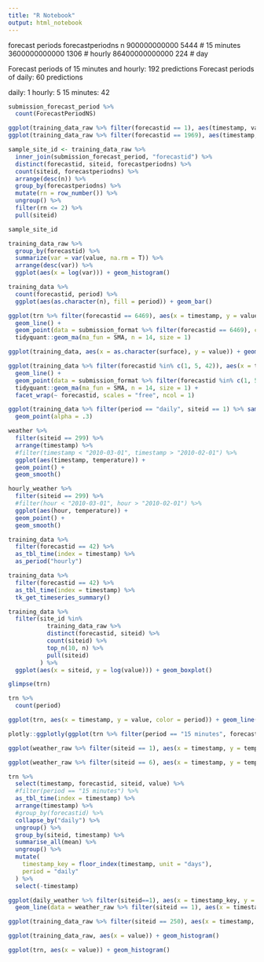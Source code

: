 ```yaml
---
title: "R Notebook"
output: html_notebook
---
```


forecast periods
forecastperiodns     n
             <dbl> <int>
      900000000000  5444 # 15 minutes
     3600000000000  1306 # hourly
    86400000000000   224 # day
    
Forecast periods of 15 minutes and hourly: 192 predictions
Forecast periods of daily: 60 predictions

daily: 1
hourly: 5
15 minutes: 42


```r
submission_forecast_period %>%
  count(ForecastPeriodNS)
```

```r
ggplot(training_data_raw %>% filter(forecastid == 1), aes(timestamp, value)) + geom_line()
ggplot(training_data_raw %>% filter(forecastid == 1969), aes(timestamp, value)) + geom_line()
```

```r
sample_site_id <- training_data_raw %>%
  inner_join(submission_forecast_period, "forecastid") %>%
  distinct(forecastid, siteid, forecastperiodns) %>%
  count(siteid, forecastperiodns) %>%
  arrange(desc(n)) %>%
  group_by(forecastperiodns) %>%
  mutate(rn = row_number()) %>%
  ungroup() %>%
  filter(rn <= 2) %>%
  pull(siteid)

sample_site_id
```



```r
training_data_raw %>%
  group_by(forecastid) %>% 
  summarize(var = var(value, na.rm = T)) %>%
  arrange(desc(var)) %>%
  ggplot(aes(x = log(var))) + geom_histogram()
```


```r
training_data %>%
  count(forecastid, period) %>%
  ggplot(aes(as.character(n), fill = period)) + geom_bar()
```


```r
ggplot(trn %>% filter(forecastid == 6469), aes(x = timestamp, y = value)) +
  geom_line() +
  geom_point(data = submission_format %>% filter(forecastid == 6469), color = "red") +
  tidyquant::geom_ma(ma_fun = SMA, n = 14, size = 1)
```

```r
ggplot(training_data, aes(x = as.character(surface), y = value)) + geom_boxplot() + facet_wrap(~ period, scales = "free")
```


```r
ggplot(training_data %>% filter(forecastid %in% c(1, 5, 42)), aes(x = timestamp, y = value)) +
  geom_line() +
  geom_point(data = submission_format %>% filter(forecastid %in% c(1, 5, 42)), color = "red") +
  tidyquant::geom_ma(ma_fun = SMA, n = 14, size = 1) +
  facet_wrap(~ forecastid, scales = "free", ncol = 1)
```


```r
ggplot(training_data %>% filter(period == "daily", siteid == 1) %>% sample_frac(0.01), aes(x = surface, y = value)) + 
  geom_point(alpha = .3)
```

```r
weather %>%
  filter(siteid == 299) %>%
  arrange(timestamp) %>%
  #filter(timestamp < "2010-03-01", timestamp > "2010-02-01") %>%
  ggplot(aes(timestamp, temperature)) +
  geom_point() +
  geom_smooth()

```


```r
hourly_weather %>%
  filter(siteid == 299) %>%
  #filter(hour < "2010-03-01", hour > "2010-02-01") %>%
  ggplot(aes(hour, temperature)) +
  geom_point() +
  geom_smooth()

```

```r
training_data %>%
  filter(forecastid == 42) %>%
  as_tbl_time(index = timestamp) %>%
  as_period("hourly")
```


```r
training_data %>%
  filter(forecastid == 42) %>%
  as_tbl_time(index = timestamp) %>%
  tk_get_timeseries_summary()

```

```r
training_data %>%
  filter(site_id %in% 
           training_data_raw %>%
           distinct(forecastid, siteid) %>%
           count(siteid) %>%
           top_n(10, n) %>% 
           pull(siteid)
         ) %>%
  ggplot(aes(x = siteid, y = log(value))) + geom_boxplot()
```


```r
glimpse(trn)
```

```r
trn %>%
  count(period)
```

```r
ggplot(trn, aes(x = timestamp, y = value, color = period)) + geom_line() + facet_wrap(~period, scales = "free")
```

```r
plotly::ggplotly(ggplot(trn %>% filter(period == "15 minutes", forecastid == 43), aes(x = timestamp, y = value)) + geom_point())
```


```r
ggplot(weather_raw %>% filter(siteid == 1), aes(x = timestamp, y = temperature, color = as.factor(distance))) + geom_line() + facet_wrap(~ distance)

ggplot(weather_raw %>% filter(siteid == 6), aes(x = timestamp, y = temperature, color = as.factor(distance))) + geom_line() + facet_wrap(~ distance)
```


```r
trn %>%
  select(timestamp, forecastid, siteid, value) %>%
  #filter(period == "15 minutes") %>%
  as_tbl_time(index = timestamp) %>%
  arrange(timestamp) %>%
  #group_by(forecastid) %>%
  collapse_by("daily") %>%
  ungroup() %>%
  group_by(siteid, timestamp) %>%
  summarise_all(mean) %>%
  ungroup() %>%
  mutate(
    timestamp_key = floor_index(timestamp, unit = "days"),
    period = "daily"
  ) %>%
  select(-timestamp)
```

```r
ggplot(daily_weather %>% filter(siteid==1), aes(x = timestamp_key, y = temperature)) + geom_line() +
  geom_line(data = weather_raw %>% filter(siteid == 1), aes(x = timestamp, y = temperature), color = "red")
```

```r
ggplot(training_data_raw %>% filter(siteid == 250), aes(x = timestamp, y = value)) + geom_point() + facet_wrap(~ forecastid)
```

```r
ggplot(training_data_raw, aes(x = value)) + geom_histogram()
```

```r
ggplot(trn, aes(x = value)) + geom_histogram()
```

